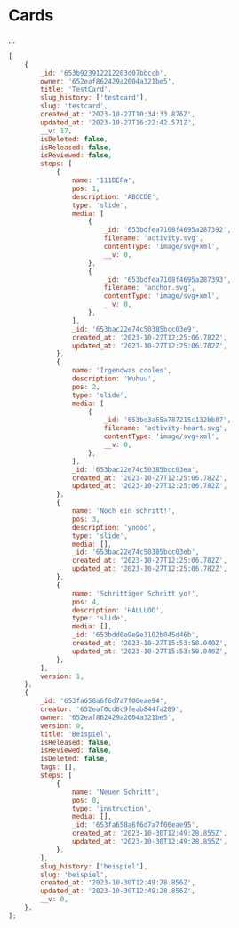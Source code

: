 
<Meta title="Data/Cards" />

# Cards

...

```js
[
    {
        _id: '653b923912212203d07bbccb',
        owner: '652eaf862429a2004a321be5',
        title: 'TestCard',
        slug_history: ['testcard'],
        slug: 'testcard',
        created_at: '2023-10-27T10:34:33.876Z',
        updated_at: '2023-10-27T16:22:42.571Z',
        __v: 17,
        isDeleted: false,
        isReleased: false,
        isReviewed: false,
        steps: [
            {
                name: '111DEFa',
                pos: 1,
                description: 'ABCCDE',
                type: 'slide',
                media: [
                    {
                        _id: '653bdfea7108f4695a287392',
                        filename: 'activity.svg',
                        contentType: 'image/svg+xml',
                        __v: 0,
                    },
                    {
                        _id: '653bdfea7108f4695a287393',
                        filename: 'anchor.svg',
                        contentType: 'image/svg+xml',
                        __v: 0,
                    },
                ],
                _id: '653bac22e74c50385bcc03e9',
                created_at: '2023-10-27T12:25:06.782Z',
                updated_at: '2023-10-27T12:25:06.782Z',
            },
            {
                name: 'Irgendwas cooles',
                description: 'Wuhuu',
                pos: 2,
                type: 'slide',
                media: [
                    {
                        _id: '653be3a55a787215c132bb87',
                        filename: 'activity-heart.svg',
                        contentType: 'image/svg+xml',
                        __v: 0,
                    },
                ],
                _id: '653bac22e74c50385bcc03ea',
                created_at: '2023-10-27T12:25:06.782Z',
                updated_at: '2023-10-27T12:25:06.782Z',
            },
            {
                name: 'Noch ein schritt!',
                pos: 3,
                description: 'yoooo',
                type: 'slide',
                media: [],
                _id: '653bac22e74c50385bcc03eb',
                created_at: '2023-10-27T12:25:06.782Z',
                updated_at: '2023-10-27T12:25:06.782Z',
            },
            {
                name: 'Schrittiger Schritt yo!',
                pos: 4,
                description: 'HALLLOO',
                type: 'slide',
                media: [],
                _id: '653bdd0e9e9e3102b045d46b',
                created_at: '2023-10-27T15:53:50.040Z',
                updated_at: '2023-10-27T15:53:50.040Z',
            },
        ],
        version: 1,
    },
    {
        _id: '653fa658a6f6d7a7f06eae94',
        creator: '652eaf0cd8c9feab844fa289',
        owner: '652eaf862429a2004a321be5',
        version: 0,
        title: 'Beispiel',
        isReleased: false,
        isReviewed: false,
        isDeleted: false,
        tags: [],
        steps: [
            {
                name: 'Neuer Schritt',
                pos: 0,
                type: 'instruction',
                media: [],
                _id: '653fa658a6f6d7a7f06eae95',
                created_at: '2023-10-30T12:49:28.855Z',
                updated_at: '2023-10-30T12:49:28.855Z',
            },
        ],
        slug_history: ['beispiel'],
        slug: 'beispiel',
        created_at: '2023-10-30T12:49:28.856Z',
        updated_at: '2023-10-30T12:49:28.856Z',
        __v: 0,
    },
];
```

